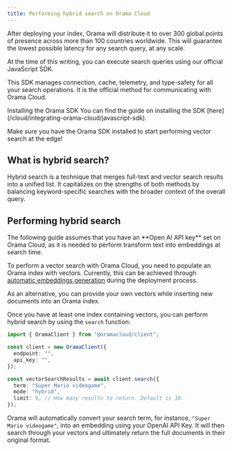 ```yaml
---
title: Performing hybrid search on Orama Cloud
---
```


After deploying your index, Orama will distribute it to over 300 global points of presence across more than 100 countries worldwide. This will guarantee the lowest possible latency for any search query, at any scale.

At the time of this writing, you can execute search queries using our official JavaScript SDK.

This SDK manages connection, cache, telemetry, and type-safety for all your search operations. It is the official method for communicating with Orama Cloud.

<Aside type="tip">
Installing the Orama SDK
You can find the guide on installing the SDK [here](/cloud/integrating-orama-cloud/javascript-sdk).
</Aside>

Make sure you have the Orama SDK installed to start performing vector search at the edge!

## What is hybrid search?

Hybrid search is a technique that merges full-text and vector search results into a unified list. It capitalizes on the strengths of both methods by balancing keyword-specific searches with the broader context of the overall query.

## Performing hybrid search

<Aside type="caution">
The following guide assumes that you have an **Open AI API key** set on Orama Cloud, as it is needed to perform transform text into embeddings at search time.
</Aside>

To perform a vector search with Orama Cloud, you need to populate an Orama index with vectors. Currently, this can be achieved through [automatic embeddings generation](/cloud/orama-ai/automatic-embeddings-generation) during the deployment process.

As an alternative, you can provide your own vectors while inserting new documents into an Orama index.

Once you have at least one index containing vectors, you can perform hybrid search by using the `search` function:

```ts
import { OramaClient } from "@oramacloud/client";

const client = new OramaClient({
  endpoint: "",
  api_key: "",
});

const vectorSearchResults = await client.search({
  term: "Super Mario videogame",
  mode: "hybrid",
  limit: 5, // How many results to return. Default is 10.
});
```

Orama will automatically convert your search term, for instance, `"Super Mario videogame"`, into an embedding using your OpenAI API Key. It will then search through your vectors and ultimately return the full documents in their original format.
